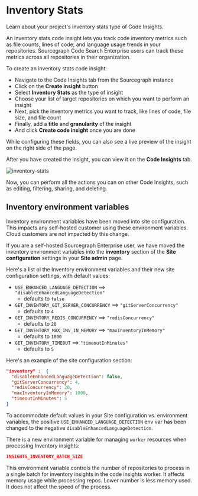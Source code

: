 # Inventory Stats

<p type="subtitle">Learn about your project's inventory stats type of Code Insights.</p>

An inventory stats code insight lets you track code inventory metrics such as file counts, lines of code, and language usage trends in your repositories. Sourcegraph Code Search Enterprise users can track these metrics across all repositories in their organization.

To create an inventory stats code insight:

- Navigate to the Code Insights tab from the Sourcegraph instance
- Click on the **Create insight** button
- Select **Inventory Stats** as the type of insight
- Choose your list of target repositories on which you want to perform an insight
- Next, pick the inventory metrics you want to track, like lines of code, file size, and file count
- Finally, add a **title** and **granularity** of the insight
- And click **Create code insight** once you are done

While configuring these fields, you can also see a live preview of the insight on the right side of the page.

After you have created the insight, you can view it on the **Code Insights** tab.

![inventory-stats](https://storage.googleapis.com/sourcegraph-assets/Docs/inventory-stats-insights-0625.png)

Now, you can perform all the actions you can on other Code Insights, such as editing, filtering, sharing, and deleting.

## Inventory environment variables

<Callout type="note">Inventory environment variables have been moved into site configuration. This impacts any self-hosted customer using these environment variables. Cloud customers are not impacted by this change.</Callout>

If you are a self-hosted Sourcegraph Enterprise user, we have moved the inventory environment variables into the **inventory** section of the **Site configuration** settings in your **Site admin** page.

Here's a list oI the Inventory environment variables and their new site configuration settings, with default values:

- `USE_ENHANCED_LANGUAGE_DETECTION` ==> `"disableEnhancedLanguageDetection"`
  - defaults to `false`
- `GET_INVENTORY_GIT_SERVER_CONCURRENCY` ==> `"gitServerConcurrency"`
  - defaults to  `4`
- `GET_INVENTORY_REDIS_CONCURRENCY` ==> `"redisConcurrency"`
  - defaults to `20`
- `GET_INVENTORY_MAX_INV_IN_MEMORY` ==> `"maxInventoryInMemory"`
  - defaults to `1000`
- `GET_INVENTORY_TIMEOUT` ==> `"timeoutInMinutes"`
  - defaults to `5`

Here's an example of the site configuration section:

```json
"inventory" :  {
  "disableEnhancedLanguageDetection": false,
  "gitServerConcurrency": 4,
  "redisConcurrency": 20,
  "maxInventoryInMemory": 1000,
  "timeoutInMinutes": 5
}
```

<Callout type="info">To accommodate default values in your Site configuration vs. environment variables, the positive `USE_ENHANCED_LANGUAGE_DETECTION` env var has been changed to the negative `disableEnhancedLanguageDetection`.</Callout>

There is a new environment variable for managing `worker` resources when processing Inventory insights:

```json
INSIGHTS_INVENTORY_BATCH_SIZE
```

This environment variable controls the number of repositories to process in a single batch for inventory insights in the code insights worker. It affects memory usage while processing repos. Lower number is less memory used. It does not affect the speed of the process.
